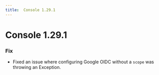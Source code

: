 ```yaml
---
title:  Console 1.29.1
---
```


# Console 1.29.1

### Fix
- Fixed an issue where configuring Google OIDC without a `scope` was throwing an Exception.

